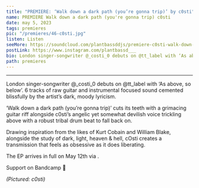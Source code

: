 ---
title: "PREMIERE: ‘Walk down a dark path (you’re gonna trip)’ by c0sti"
name: PREMIERE Walk down a dark path (you're gonna trip) c0sti
date: may 5, 2023
tags: premieres
pic: "/premieres/46-c0sti.jpg"
listen: Listen
seeMore: https://soundcloud.com/plantbassddjs/premiere-c0sti-walk-down-a-dark-path-youre-gonna-trip
postLink: https://www.instagram.com/plantbassd___
bio: London singer-songwriter @_costi_0 debuts on @tt_label with ‘As above, so below’. 6 tracks of raw guitar and instrumental focused sound cemented blissfully by the artist’s dark, moody lyricism.
path: premieres
---

<SoundCloud
  url="soundcloud.com/plantbassddjs/premiere-c0sti-walk-down-a-dark-path-youre-gonna-trip"
  name="Walk down a dark path (you’re gonna trip)"
/>

<hr />

London singer-songwriter @\_costi_0 debuts on @tt_label with ‘As above, so below’. 6 tracks of raw guitar and instrumental focused sound cemented blissfully by the artist’s dark, moody lyricism.

‘Walk down a dark path (you’re gonna trip)’ cuts its teeth with a grimacing guitar riff alongside c0sti’s angelic yet somewhat devilish voice trickling above with a robust tribal drum beat to fall back on.

Drawing inspiration from the likes of Kurt Cobain and William Blake, alongside the study of dark, light, heaven & hell, cOsti creates a transmission that feels as obsessive as it does liberating.

The EP arrives in full on May 12th via <HoverLink url="www.instagram.com/tt_label/" name="@tt_label" external inline />.

Support <HoverLink url="tobagotracks.bandcamp.com/album/as-above-so-below" name="c0sti" inline external /> on Bandcamp 🌱

<Picture src="/premieres/46-cover.jpg" alt="c0sti standing" size={1200} />
<p className="smallText">
  <i>(Pictured: c0sti)</i>
</p>
